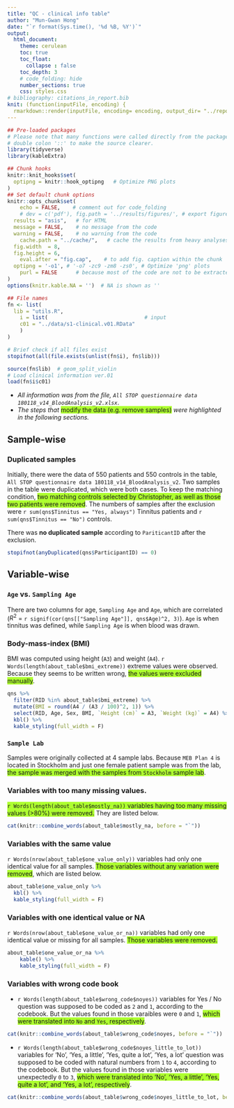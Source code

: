 ```yaml
---
title: "QC - clinical info table"
author: "Mun-Gwan Hong"
date: "`r format(Sys.time(), '%d %B, %Y')`"
output:
  html_document:
    theme: cerulean
    toc: true
    toc_float: 
      collapse : false
    toc_depth: 3
    # code_folding: hide
    number_sections: true
    css: styles.css
# bibliography: citations_in_report.bib
knit: (function(inputFile, encoding) {
  rmarkdown::render(inputFile, encoding= encoding, output_dir= "../reports") })
---
```


```r
## Pre-loaded packages
# Please note that many functions were called directly from the package using 
# double colon '::' to make the source clearer. 
library(tidyverse)
library(kableExtra)

## Chunk hooks
knitr::knit_hooks$set(
  optipng = knitr::hook_optipng   # Optimize PNG plots
)
## Set default chunk options
knitr::opts_chunk$set(
	echo = FALSE,    # comment out for code_folding
	# dev = c('pdf'), fig.path = '../results/figures/', # export figures to pdf files
  results = "asis",   # for HTML
  message = FALSE,    # no message from the code
  warning = FALSE,    # no warning from the code
	cache.path = "../cache/",   # cache the results from heavy analyses
  fig.width  = 8,
  fig.height = 6,
	eval.after = "fig.cap",    # to add fig. caption within the chunk
  optipng = '-o1', # '-o7 -zc9 -zm8 -zs0', # Optimize 'png' plots
	purl = FALSE      # because most of the code are not to be extracted
)
options(knitr.kable.NA = '')  # NA is shown as ''
```

```r
## File names
fn <- list(
  lib = "utils.R",
	i = list(                               # input
    c01 = "../data/s1-clinical.v01.RData"	
	)
)

# Brief check if all files exist
stopifnot(all(file.exists(unlist(fn$i), fn$lib)))

source(fn$lib)  # geom_split_violin
# Load clinical information ver.01
load(fn$i$c01)
```

* *All information was from the file, `All STOP questionnaire data 180118_v14_BloodAnalysis_v2.xlsx`*.
* *The steps that *<span style="background-color:greenyellow">modify the data (e.g. remove samples)</span> *were highlighted in the following sections.*

## Sample-wise

### Duplicated samples

Initially, there were the data of 550 patients and 550 controls in the table, `All STOP questionnaire data 180118_v14_BloodAnalysis_v2`. 
Two samples in the table were duplicated, which were both cases. 
To keep the matching condition, <span style="background-color:greenyellow">two matching controls selected by Christopher, as well as those two patients were removed</span>. 
The numbers of samples after the exclusion were `r sum(qns$Tinnitus == "Yes, always")` Tinnitus patients and `r sum(qns$Tinnitus == "No")` controls. 

There was **no duplicated sample** according to `PariticantID` after the exclusion. 

```r
stopifnot(anyDuplicated(qns$ParticipantID) == 0)
```

## Variable-wise

### `Age` vs. `Sampling Age`

There are two columns for age, `Sampling Age` and `Age`, which are correlated ($R^2$ = `r signif(cor(qns[["Sampling Age"]], qns$Age)^2, 3)`). 
`Age` is when tinnitus was defined, while `Sampling Age` is when blood was drawn. 

### Body-mass-index (BMI)

BMI was computed using height (`A3`) and weight (`A4`). 
`r Words(length(about_table$bmi_extreme))` extreme values were observed. 
Because they seems to be written wrong, <span style="background-color:greenyellow">the values were excluded manually</span>. 

```r
qns %>% 
  filter(RID %in% about_table$bmi_extreme) %>% 
  mutate(BMI = round(A4 / (A3 / 100)^2, 1)) %>% 
  select(RID, Age, Sex, BMI, `Height (cm)` = A3, `Weight (kg)` = A4) %>% 
  kbl() %>% 
  kable_styling(full_width = F)
```

### `Sample Lab`

Samples were originally collected at 4 sample labs. 
Because `MEB Plan 4` is located in Stockholm and just one female patient sample was from the lab, <span style="background-color:greenyellow">the sample was merged with the samples from `Stockholm` sample lab</span>. 

### Variables with too many missing values. 

<span style="background-color:greenyellow">`r Words(length(about_table$mostly_na))` variables having too many missing values (>80%) were removed.</span>
They are listed below.

```r
cat(knitr::combine_words(about_table$mostly_na, before = "`"))
```

### Variables with the same value

`r Words(nrow(about_table$one_value_only))` variables had only one identical value for all samples. 
<span style="background-color:greenyellow">Those variables without any variation were removed</span>, which are listed below.

```r
about_table$one_value_only %>% 
  kbl() %>% 
  kable_styling(full_width = F)
```

### Variables with one identical value or NA

`r Words(nrow(about_table$one_value_or_na))` variables had only one identical value or missing for all samples.
<span style="background-color:greenyellow">Those variables were removed.</span>

```r
about_table$one_value_or_na %>% 
    kable() %>% 
    kable_styling(full_width = F)
```

###  Variables with wrong code book

* `r Words(length(about_table$wrong_code$noyes))` variables for Yes / No question was supposed to be coded as `2` and `1`, according to the codebook. 
But the values found in those varaibles were `0` and `1`, <span style="background-color:greenyellow">which were translated into `No` and `Yes`, respectively</span>.

```r
cat(knitr::combine_words(about_table$wrong_code$noyes, before = "`"))
```

* `r Words(length(about_table$wrong_code$noyes_little_to_lot))` variables for 'No', 'Yes, a little', 'Yes, quite a lot', 'Yes, a lot' question was supposed to be coded with natural numbers from `1` to `4`, according to the codebook. 
But the values found in those variables were unexpectedly `0` to `3`, <span style="background-color:greenyellow">which were translated into 'No', 'Yes, a little', 'Yes, quite a lot', and 'Yes, a lot', respectively</span>.

```r
cat(knitr::combine_words(about_table$wrong_code$noyes_little_to_lot, before = "`"))
```

